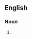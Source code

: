 ==English==

===Noun===
{{en-noun|head=[[cyclo]]-[[oxygenase]]}}

# {{context|enzyme}} {{alternative spelling of|cyclooxygenase}}